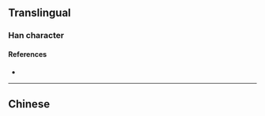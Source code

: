 {{also|僥}}
{{character info}}
==Translingual==

===Han character===
{{Han char|rn=60|rad=彳|as=12|sn=15|four=|canj=HOGGU|ids=⿰彳堯}}

====References====
* {{Han ref|kx=0371.191|hdz=20841.131|uh=5FBA|ud=24506}}

----

==Chinese==
{{zh-see|僥|v}}